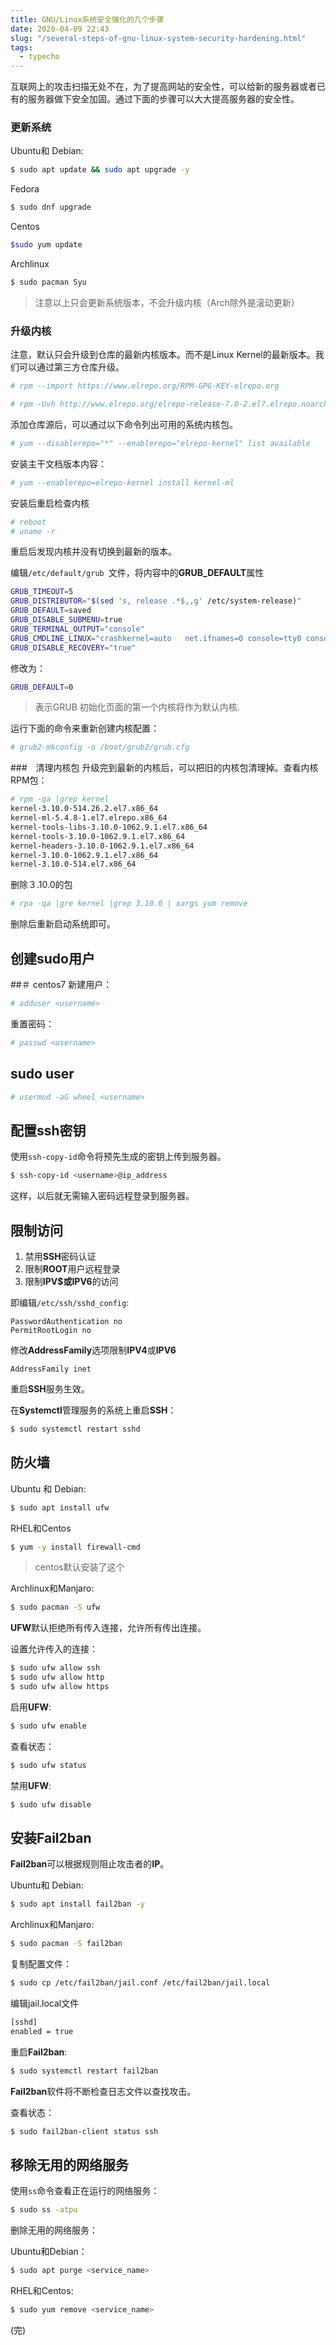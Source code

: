 ```yaml
---
title: GNU/Linux系统安全强化的几个步骤
date: 2020-04-09 22:43
slug: "/several-steps-of-gnu-linux-system-security-hardening.html"
tags:
  - typecho
---
```


互联网上的攻击扫描无处不在，为了提高网站的安全性，可以给新的服务器或者已有的服务器做下安全加固。通过下面的步骤可以大大提高服务器的安全性。

### 更新系统
Ubuntu和 Debian:
```sh
$ sudo apt update && sudo apt upgrade -y
 ```

 Fedora
 ```sh
 $ sudo dnf upgrade
 ```

 Centos
```sh
$sudo yum update
```

Archlinux
```sh
$ sudo pacman Syu
```

> 注意以上只会更新系统版本，不会升级内核（Arch除外是滚动更新）


### 升级内核
注意，默认只会升级到仓库的最新内核版本。而不是Linux Kernel的最新版本。我们可以通过第三方仓库升级。

```sh
# rpm --import https://www.elrepo.org/RPM-GPG-KEY-elrepo.org

# rpm -Uvh http://www.elrepo.org/elrepo-release-7.0-2.el7.elrepo.noarch.rpm
```

添加仓库源后，可以通过以下命令列出可用的系统内核包。
```sh
# yum --disablerepo="*" --enablerepo="elrepo-kernel" list available
```

安装主干文档版本内容：

```sh
# yum --enablerepo=elrepo-kernel install kernel-ml
```
安装后重启检查内核
```sh
# reboot
# uname -r
```

重启后发现内核并没有切换到最新的版本。

编辑`/etc/default/grub `文件，将内容中的**GRUB_DEFAULT**属性

```sh
GRUB_TIMEOUT=5
GRUB_DISTRIBUTOR="$(sed 's, release .*$,,g' /etc/system-release)"
GRUB_DEFAULT=saved
GRUB_DISABLE_SUBMENU=true
GRUB_TERMINAL_OUTPUT="console"
GRUB_CMDLINE_LINUX="crashkernel=auto   net.ifnames=0 console=tty0 console=ttyS0,115200n8"
GRUB_DISABLE_RECOVERY="true"
```

修改为：
```sh
GRUB_DEFAULT=0
```
> 表示GRUB 初始化页面的第一个内核将作为默认内核.

运行下面的命令来重新创建内核配置：

```sh
# grub2-mkconfig -o /boot/grub2/grub.cfg
```

###　清理内核包
升级完到最新的内核后，可以把旧的内核包清理掉。查看内核 RPM包：
```sh
# rpm -qa |grep kernel
kernel-3.10.0-514.26.2.el7.x86_64
kernel-ml-5.4.8-1.el7.elrepo.x86_64
kernel-tools-libs-3.10.0-1062.9.1.el7.x86_64
kernel-tools-3.10.0-1062.9.1.el7.x86_64
kernel-headers-3.10.0-1062.9.1.el7.x86_64
kernel-3.10.0-1062.9.1.el7.x86_64
kernel-3.10.0-514.el7.x86_64
```

删除３.10.0的包

```sh
# rpa -qa |gre kernel |grep 3.10.0 | xargs yum remove
```

删除后重新启动系统即可。

## 创建sudo用户

##＃ centos7
新建用户：

```sh
# adduser <username>
```

重置密码：
```sh
# passwd <username>
```

##  sudo user
```sh
# usermod -aG wheel <username>
```

## 配置ssh密钥

使用`ssh-copy-id`命令将预先生成的密钥上传到服务器。
```sh
$ ssh-copy-id <username>@ip_address
```
这样，以后就无需输入密码远程登录到服务器。

## 限制访问

 1. 禁用**SSH**密码认证
 2. 限制**ROOT**用户远程登录
 3. 限制**IPV$**或**IPV6**的访问

即编辑`/etc/ssh/sshd_config`:

```config
PasswordAuthentication no
PermitRootLogin no
```

修改**AddressFamily**选项限制**IPV4**或**IPV6**

```config
AddressFamily inet
```
重启**SSH**服务生效。

在**Systemctl**管理服务的系统上重启**SSH**：
```sh
$ sudo systemctl restart sshd
```

## 防火墙

Ubuntu 和 Debian:

```sh
$ sudo apt install ufw
```

RHEL和Centos

```sh
$ yum -y install firewall-cmd
```

> centos默认安装了这个

Archlinux和Manjaro:

```sh
$ sudo pacman -S ufw
```

**UFW**默认拒绝所有传入连接，允许所有传出连接。

设置允许传入的连接：

```sh
$ sudo ufw allow ssh
$ sudo ufw allow http
$ sudo ufw allow https
```

启用**UFW**:

```sh
$ sudo ufw enable
```

查看状态：

```sh
$ sudo ufw status
```

禁用**UFW**:

```sh
$ sudo ufw disable
```

## 安装Fail2ban

**Fail2ban**可以根据规则阻止攻击者的**IP**。

Ubuntu和 Debian:
```sh
$ sudo apt install fail2ban -y
```
Archlinux和Manjaro:
```sh
$ sudo pacman -S fail2ban
```

复制配置文件：

```sh
$ sudo cp /etc/fail2ban/jail.conf /etc/fail2ban/jail.local
```

编辑jail.local文件
```sh
[sshd]
enabled = true
```

重启**Fail2ban**:

```sh
$ sudo systemctl restart fail2ban
```
**Fail2ban**软件将不断检查日志文件以查找攻击。

查看状态：

```sh
$ sudo fail2ban-client status ssh
```

## 移除无用的网络服务

使用`ss`命令查看正在运行的网络服务：
```sh
$ sudo ss -atpu
```
删除无用的网络服务：


Ubuntu和Debian：

```sh
$ sudo apt purge <service_name>
```

RHEL和Centos:

```sh
$ sudo yum remove <service_name>
```

(完)


